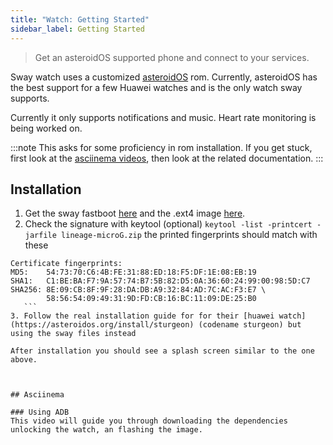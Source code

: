 ```yaml
---
title: "Watch: Getting Started"
sidebar_label: Getting Started
---
```



<div className="watch" />

>  Get an asteroidOS supported phone and connect to your services.

Sway watch uses a customized [asteroidOS](https://asteroidos.org) rom. Currently, asteroidOS has the best support for a few Huawei watches and is the only watch sway supports.

Currently it only supports notifications and music. Heart rate monitoring is being worked on.

:::note
This asks for some proficiency in rom installation. If you get stuck, first look at the [asciinema videos](#asciinema), then look at the related documentation.
:::

## Installation

1. Get the sway  fastboot [here](https://minio.swayme.xyz/img/watch.fastboot)  and the .ext4 image [here](https://minio.sway-me.xyz/img/watch.ext4).
2. Check the signature with keytool (optional)
`keytool -list -printcert -jarfile lineage-microG.zip`
the printed fingerprints should match with these

 ```
 Certificate fingerprints:
 MD5:    54:73:70:C6:4B:FE:31:88:ED:18:F5:DF:1E:08:EB:19
 SHA1:   C1:BE:BA:F7:9A:57:74:B7:5B:82:D5:0A:36:60:24:99:00:98:5D:C7
 SHA256: 8E:09:CB:8F:9F:28:DA:DB:A9:32:84:AD:7C:AC:F3:E7 \
         58:56:54:09:49:31:9D:FD:CB:16:BC:11:09:DE:25:B0
    ```
3. Follow the real installation guide for for their [huawei watch](https://asteroidos.org/install/sturgeon) (codename sturgeon) but using the sway files instead

After installation you should see a splash screen similar to the one above.



## Asciinema

### Using ADB
This video will guide you through downloading the dependencies unlocking the watch, an flashing the image.
